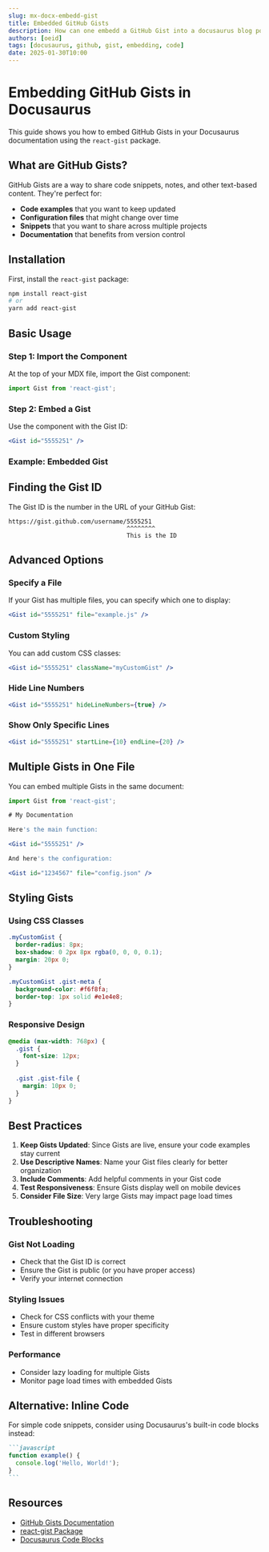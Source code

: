 ```yaml
---
slug: mx-docx-embedd-gist
title: Embedded GitHub Gists
description: How can one embedd a GitHub Gist into a docusaurus blog post?
authors: [oeid]
tags: [docusaurus, github, gist, embedding, code]
date: 2025-01-30T10:00
---
```



# Embedding GitHub Gists in Docusaurus

This guide shows you how to embed GitHub Gists in your Docusaurus documentation using the `react-gist` package.

## What are GitHub Gists?

GitHub Gists are a way to share code snippets, notes, and other text-based content. They're perfect for:
- **Code examples** that you want to keep updated
- **Configuration files** that might change over time
- **Snippets** that you want to share across multiple projects
- **Documentation** that benefits from version control

## Installation

First, install the `react-gist` package:

```bash
npm install react-gist
# or
yarn add react-gist
```

## Basic Usage

### Step 1: Import the Component

At the top of your MDX file, import the Gist component:

```jsx
import Gist from 'react-gist';
```

### Step 2: Embed a Gist

Use the component with the Gist ID:

```jsx
<Gist id="5555251" />
```

### Example: Embedded Gist

<Gist id="5555251" />

## Finding the Gist ID

The Gist ID is the number in the URL of your GitHub Gist:

```
https://gist.github.com/username/5555251
                                 ^^^^^^^^
                                 This is the ID
```

## Advanced Options

### Specify a File

If your Gist has multiple files, you can specify which one to display:

```jsx
<Gist id="5555251" file="example.js" />
```

### Custom Styling

You can add custom CSS classes:

```jsx
<Gist id="5555251" className="myCustomGist" />
```

### Hide Line Numbers

```jsx
<Gist id="5555251" hideLineNumbers={true} />
```

### Show Only Specific Lines

```jsx
<Gist id="5555251" startLine={10} endLine={20} />
```

## Multiple Gists in One File

You can embed multiple Gists in the same document:

```jsx
import Gist from 'react-gist';

# My Documentation

Here's the main function:

<Gist id="5555251" />

And here's the configuration:

<Gist id="1234567" file="config.json" />
```

## Styling Gists

### Using CSS Classes

```css
.myCustomGist {
  border-radius: 8px;
  box-shadow: 0 2px 8px rgba(0, 0, 0, 0.1);
  margin: 20px 0;
}

.myCustomGist .gist-meta {
  background-color: #f6f8fa;
  border-top: 1px solid #e1e4e8;
}
```

### Responsive Design

```css
@media (max-width: 768px) {
  .gist {
    font-size: 12px;
  }
  
  .gist .gist-file {
    margin: 10px 0;
  }
}
```

## Best Practices

1. **Keep Gists Updated**: Since Gists are live, ensure your code examples stay current
2. **Use Descriptive Names**: Name your Gist files clearly for better organization
3. **Include Comments**: Add helpful comments in your Gist code
4. **Test Responsiveness**: Ensure Gists display well on mobile devices
5. **Consider File Size**: Very large Gists may impact page load times

## Troubleshooting

### Gist Not Loading
- Check that the Gist ID is correct
- Ensure the Gist is public (or you have proper access)
- Verify your internet connection

### Styling Issues
- Check for CSS conflicts with your theme
- Ensure custom styles have proper specificity
- Test in different browsers

### Performance
- Consider lazy loading for multiple Gists
- Monitor page load times with embedded Gists

## Alternative: Inline Code

For simple code snippets, consider using Docusaurus's built-in code blocks instead:

````markdown
```javascript
function example() {
  console.log('Hello, World!');
}
```
````

## Resources

- [GitHub Gists Documentation](https://docs.github.com/en/rest/gists)
- [react-gist Package](https://www.npmjs.com/package/react-gist)
- [Docusaurus Code Blocks](https://docusaurus.io/docs/markdown-features/code-blocks)